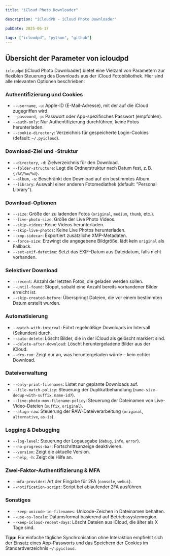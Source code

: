 ```yaml
---
title: "iCloud Photo Downloader"

description: "iCloudPD - iCloud Photo Downloader"

pubDate: 2025-06-17

tags: ["icloudpd", "python", "github"]
---
```


## Übersicht der Parameter von icloudpd

`icloudpd` (iCloud Photo Downloader) bietet eine Vielzahl von Parametern zur flexiblen Steuerung des Downloads aus der iCloud Fotobibliothek. Hier sind alle relevanten Optionen beschrieben:

### Authentifizierung und Cookies

- `--username`, `-u`: Apple-ID (E-Mail-Adresse), mit der auf die iCloud zugegriffen wird.
- `--password`, `-p`: Passwort oder App-spezifisches Passwort (empfohlen).
- `--auth-only`: Nur Authentifizierung durchführen, keine Fotos herunterladen.
- `--cookie-directory`: Verzeichnis für gespeicherte Login-Cookies (default: `~/.pyicloud`).

### Download-Ziel und -Struktur

- `--directory`, `-d`: Zielverzeichnis für den Download.
- `--folder-structure`: Legt die Ordnerstruktur nach Datum fest, z. B. `{:%Y/%m/%d}`.
- `--album`, `-a`: Beschränkt den Download auf ein bestimmtes Album.
- `--library`: Auswahl einer anderen Fotomediathek (default: "Personal Library").

### Download-Optionen

- `--size`: Größe der zu ladenden Fotos (`original`, `medium`, `thumb`, etc.).
- `--live-photo-size`: Größe der Live Photo Videos.
- `--skip-videos`: Keine Videos herunterladen.
- `--skip-live-photos`: Keine Live Photos herunterladen.
- `--xmp-sidecar`: Exportiert zusätzliche XMP-Metadaten.
- `--force-size`: Erzwingt die angegebene Bildgröße, lädt kein `original` als Fallback.
- `--set-exif-datetime`: Setzt das EXIF-Datum aus Dateidatum, falls nicht vorhanden.

### Selektiver Download

- `--recent`: Anzahl der letzten Fotos, die geladen werden sollen.
- `--until-found`: Stoppt, sobald eine Anzahl bereits vorhandener Bilder erreicht ist.
- `--skip-created-before`: Überspringt Dateien, die vor einem bestimmten Datum erstellt wurden.

### Automatisierung

- `--watch-with-interval`: Führt regelmäßige Downloads im Intervall (Sekunden) durch.
- `--auto-delete`: Löscht Bilder, die in der iCloud als gelöscht markiert sind.
- `--delete-after-download`: Löscht heruntergeladene Bilder aus der iCloud.
- `--dry-run`: Zeigt nur an, was heruntergeladen würde – kein echter Download.

### Dateiverwaltung

- `--only-print-filenames`: Listet nur geplante Downloads auf.
- `--file-match-policy`: Steuerung der Duplikatbehandlung (`name-size-dedup-with-suffix`, `name-id7`).
- `--live-photo-mov-filename-policy`: Steuerung der Dateinamen von Live-Video-Dateien (`suffix`, `original`).
- `--align-raw`: Steuerung der RAW-Dateiverarbeitung (`original`, `alternative`, `as-is`).

### Logging & Debugging

- `--log-level`: Steuerung der Logausgabe (`debug`, `info`, `error`).
- `--no-progress-bar`: Fortschrittsanzeige deaktivieren.
- `--version`: Zeigt die aktuelle Version.
- `--help`, `-h`: Zeigt die Hilfe an.

### Zwei-Faktor-Authentifizierung & MFA

- `--mfa-provider`: Art der Eingabe für 2FA (`console`, `webui`).
- `--notification-script`: Script bei ablaufender 2FA ausführen.

### Sonstiges

- `--keep-unicode-in-filenames`: Unicode-Zeichen in Dateinamen behalten.
- `--use-os-locale`: Datumsformat basierend auf Betriebssystemregion.
- `--keep-icloud-recent-days`: Löscht Dateien aus iCloud, die älter als X Tage sind.

**Tipp:** Für einfache tägliche Synchronisation ohne Interaktion empfiehlt sich der Einsatz eines App-Passworts und das Speichern der Cookies im Standardverzeichnis `~/.pyicloud`.
